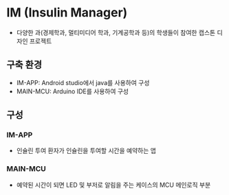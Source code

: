 
# IM (Insulin Manager)

- 다양한 과(경제학과, 멀티미디어 학과, 기계공학과 등)의 학생들이 참여한 캡스톤 디자인 프로젝트

## 구축 환경

- IM-APP: Android studio에서 java를 사용하여 구성
- MAIN-MCU: Arduino IDE를 사용하여 구성

## 구성

### IM-APP

- 인슐린 투여 환자가 인슐린을 투여할 시간을 예약하는 앱

### MAIN-MCU

- 예약된 시간이 되면 LED 및 부저로 알림을 주는 케이스의 MCU 메인로직 부분

